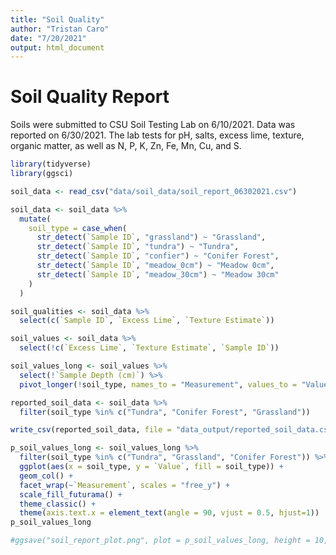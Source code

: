 ```yaml
---
title: "Soil Quality"
author: "Tristan Caro"
date: "7/20/2021"
output: html_document
---
```


# Soil Quality Report
Soils were submitted to CSU Soil Testing Lab on 6/10/2021. Data was reported on 6/30/2021.
The lab tests for pH, salts, excess lime, texture, organic matter, as well as N, P, K, Zn, Fe, Mn, Cu, and S.

```r
library(tidyverse)
library(ggsci)
```

```r
soil_data <- read_csv("data/soil_data/soil_report_06302021.csv")

soil_data <- soil_data %>% 
  mutate(
    soil_type = case_when(
      str_detect(`Sample ID`, "grassland") ~ "Grassland",
      str_detect(`Sample ID`, "tundra") ~ "Tundra",
      str_detect(`Sample ID`, "confier") ~ "Conifer Forest",
      str_detect(`Sample ID`, "meadow_0cm") ~ "Meadow 0cm",
      str_detect(`Sample ID`, "meadow_30cm") ~ "Meadow 30cm"
    )
  )

soil_qualities <- soil_data %>% 
  select(c(`Sample ID`, `Excess Lime`, `Texture Estimate`))

soil_values <- soil_data %>% 
  select(!c(`Excess Lime`, `Texture Estimate`, `Sample ID`))

soil_values_long <- soil_values %>% 
  select(!`Sample Depth (cm)`) %>% 
  pivot_longer(!soil_type, names_to = "Measurement", values_to = "Value")

reported_soil_data <- soil_data %>% 
  filter(soil_type %in% c("Tundra", "Conifer Forest", "Grassland"))

```

```r
write_csv(reported_soil_data, file = "data_output/reported_soil_data.csv")
```


```r
p_soil_values_long <- soil_values_long %>% 
  filter(soil_type %in% c("Tundra", "Grassland", "Conifer Forest")) %>% 
  ggplot(aes(x = soil_type, y = `Value`, fill = soil_type)) +
  geom_col() +
  facet_wrap(~`Measurement`, scales = "free_y") +
  scale_fill_futurama() +
  theme_classic() +
  theme(axis.text.x = element_text(angle = 90, vjust = 0.5, hjust=1))
p_soil_values_long

#ggsave("soil_report_plot.png", plot = p_soil_values_long, height = 10, width = 15)
```



